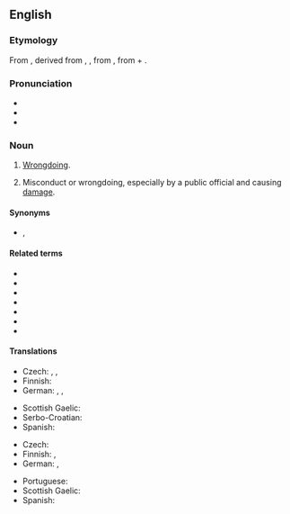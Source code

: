 ==English==
{{was wotd|2009|May|9}}

===Etymology===
From {{der|en|fro|malfaisance}}, derived from {{m|fro|malfaire}}, {{m|fro|maufaire||to do evil}}, from {{der|en|la|malefaciō||I do evil}}, from {{m|la|male||evilly}} + {{m|la|faciō||do, make}}.

===Pronunciation===
* {{IPA|/ˌmælˈfiːzəns/|lang=en}}
* {{audio|en-us-malfeasance.ogg|Audio (US)|lang=en}}
* {{hyphenation|mal|fea|sance|lang=en}}

===Noun===
{{wikipedia}}
{{en-noun|~}}

# [[wrongdoing|Wrongdoing]].
# {{lb|en|legal}} Misconduct or wrongdoing, especially by a public official and causing [[damage]].

====Synonyms====
* {{sense|wrongdoing}} {{l|en|misconduct}}, {{l|en|wrongdoing}}

====Related terms====
* {{l|en|feasance}}
* {{l|en|malfeasant}}
* {{l|en|malefactor}}
* {{l|en|maleficent}}
* {{l|en|maleficence}}
* {{l|en|misfeasance}}
* {{l|en|nonfeasance}}

====Translations====
{{trans-top|wrongdoing}}
* Czech: {{t+|cs|zločin|m}}, {{t+|cs|trestný čin|m}}, {{t+|cs|přestoupení|n}} {{t+|cs|zákon|alt=zákona}}
* Finnish: {{t|fi|pahanteko}}
* German: {{t+|de|Übeltat|f}}, {{t+|de|Untat|f}}, {{qualifier|strong}} {{t|de|Schandtat|f}}
{{trans-mid}}
* Scottish Gaelic: {{t|gd|olc|m}}
* Serbo-Croatian: {{t+|sh|malverzacija|f}}
* Spanish: {{t+|es|maldad|f}}
{{trans-bottom}}

{{trans-top|misconduct doing damage}}
* Czech: {{t+|cs|sabotáž|f}}
* Finnish: {{t+|fi|virkarikos}}, {{t+|fi|sabotaasi}}
* German: {{t+|de|Sabotage|f}}, {{t|de|Sabotageakt|m}}
{{trans-mid}}
* Portuguese: {{t+|pt|prevaricação|f}}
* Scottish Gaelic: {{t|gd|sabotàis|f}}
* Spanish: {{t|es|abuso de autoridad}}
{{trans-bottom}}